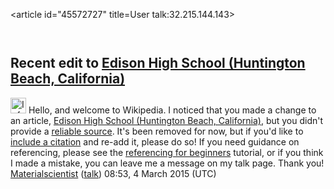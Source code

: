 <article id="45572727" title=User talk:32.215.144.143>
	<talkpage id="45572727" title="User talk:32.215.144.143">


==Recent edit to [[Edison High School (Huntington Beach, California)]]==
[[Image:Information.svg|25px|alt=Information icon]] Hello, and welcome to Wikipedia. I noticed that you made a change to an article, [[Edison High School (Huntington Beach, California)]], but you didn't provide a [[Wikipedia:Identifying reliable sources|reliable source]]. It's been removed for now, but if you'd like to [[Wikipedia:Citing sources|include a citation]] and re-add it, please do so! If you need guidance on referencing, please see the [[Help:Referencing for beginners|referencing for beginners]] tutorial, or if you think I made a mistake, you can leave me a message on my talk page. Thank you! [[User:Materialscientist|Materialscientist]] ([[User talk:Materialscientist|talk]]) 08:53, 4 March 2015 (UTC)
	</talkpage>
</article>